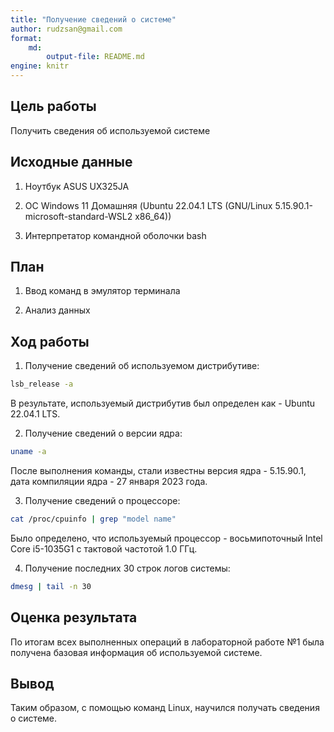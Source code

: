 ---
title: "Получение сведений о системе"
author: rudzsan@gmail.com
format: 
    md:
        output-file: README.md
engine: knitr
---


## Цель работы

Получить сведения об используемой системе

## Исходные данные

1. Ноутбук ASUS UX325JA

2. ОС Windows 11 Домашняя (Ubuntu 22.04.1 LTS (GNU/Linux 5.15.90.1-microsoft-standard-WSL2 x86_64))

3. Интерпретатор командной оболочки bash

## План

1. Ввод команд в эмулятор терминала

2. Анализ данных

## Ход работы

1. Получение сведений об используемом дистрибутиве:

```{bash}
lsb_release -a
```

В результате, используемый дистрибутив был определен как - Ubuntu 22.04.1 LTS.

2. Получение сведений о версии ядра:

```{bash}
uname -a
```

После выполнения команды, стали известны версия ядра - 5.15.90.1, дата компиляции ядра - 27 января 2023 года.

3. Получение сведений о процессоре:

```{bash}
cat /proc/cpuinfo | grep "model name"
```

Было определено, что используемый процессор - восьмипоточный Intel Core i5-1035G1 с тактовой частотой 1.0 ГГц.

4. Получение последних 30 строк логов системы:

```{bash}
dmesg | tail -n 30
```

## Оценка результата

По итогам всех выполненных операций в лабораторной работе №1 была получена базовая информация об используемой системе.

## Вывод

Таким образом, с помощью команд Linux, научился получать сведения о системе.
